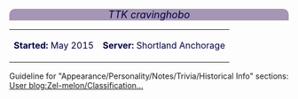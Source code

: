 <center>
<div style="width:100%;background:#A596B5;border-top-right-radius:10px;border-top-left-radius:10px; text-align:center"><font size=4 color=#000040>''TTK cravinghobo''</font></div>
{| style="radius:10px;cellpadding:10px;width:500px;" align="center"
| align="left" |<font size=3 color=#000040>'''Started:''' May 2015</font>
| align="right" |<font size=3 color=#000040>'''Server:''' <span style="cursor:help;" title="ショートランド泊地">Shortland Anchorage</span></font>
|}
</center>
Guideline for "Appearance/Personality/Notes/Trivia/Historical Info" sections:
[[User blog:Zel-melon/Classification of a Shipgirl's Page and her information|User blog:Zel-melon/Classification...]]